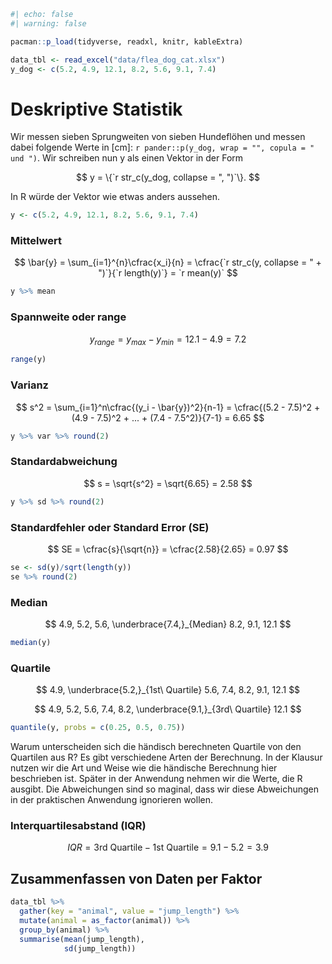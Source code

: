 ```r
#| echo: false
#| warning: false

pacman::p_load(tidyverse, readxl, knitr, kableExtra)

data_tbl <- read_excel("data/flea_dog_cat.xlsx")
y_dog <- c(5.2, 4.9, 12.1, 8.2, 5.6, 9.1, 7.4) 
```

# Deskriptive Statistik

Wir messen sieben Sprungweiten von sieben Hundeflöhen und messen dabei folgende Werte in \[cm\]: `r pander::p(y_dog, wrap = "", copula = " und ")`. Wir schreiben nun y als einen Vektor in der Form

$$
y = \{`r str_c(y_dog, collapse = ", ")`\}.
$$

In R würde der Vektor wie etwas anders aussehen.

```r
y <- c(5.2, 4.9, 12.1, 8.2, 5.6, 9.1, 7.4) 
```

### Mittelwert

$$
\bar{y} = \sum_{i=1}^{n}\cfrac{x_i}{n} =
\cfrac{`r str_c(y, collapse = " + ")`}{`r length(y)`} =
`r mean(y)`
$$

```r
y %>% mean
```

### Spannweite oder range

$$
y_{range} = y_{max} - y_{min} = 12.1 - 4.9 = 7.2
$$

```r
range(y) 
```

### Varianz

$$
s^2 = \sum_{i=1}^n\cfrac{(y_i - \bar{y})^2}{n-1} = \cfrac{(5.2 -
7.5)^2 + (4.9 - 7.5)^2 + ... + (7.4 - 7.5^2)}{7-1} = 6.65
$$

```r
y %>% var %>% round(2) 
```

### Standardabweichung

$$
s = \sqrt{s^2} = \sqrt{6.65} = 2.58
$$

```r
y %>% sd %>% round(2) 
```

### Standardfehler oder Standard Error (SE)

$$
SE = \cfrac{s}{\sqrt{n}} = \cfrac{2.58}{2.65} = 0.97
$$

```r
se <- sd(y)/sqrt(length(y))
se %>% round(2)
```

### Median

$$
4.9,  5.2,  5.6,  \underbrace{7.4,}_{Median}  8.2,  9.1, 12.1
$$

```r
median(y) 
```

### Quartile

$$
4.9,  \underbrace{5.2,}_{1st\ Quartile}  5.6,  7.4,  8.2,  9.1, 12.1
$$

$$
4.9,  5.2,  5.6,  7.4,  8.2,  \underbrace{9.1,}_{3rd\ Quartile} 12.1
$$

```r
quantile(y, probs = c(0.25, 0.5, 0.75)) 
```

Warum unterscheiden sich die händisch berechneten Quartile von den Quartilen aus R? Es gibt verschiedene Arten der Berechnung. In der Klausur nutzen wir die Art und Weise wie die händische Berechnung hier beschrieben ist. Später in der Anwendung nehmen wir die Werte, die R ausgibt. Die Abweichungen sind so maginal, dass wir diese Abweichungen in der praktischen Anwendung ignorieren wollen.

### Interquartilesabstand (IQR)

$$
IQR = \mbox{3rd Quartile} - \mbox{1st Quartile} = 9.1 - 5.2 = 3.9
$$

## Zusammenfassen von Daten per Faktor

```r
data_tbl %>%
  gather(key = "animal", value = "jump_length") %>%
  mutate(animal = as_factor(animal)) %>%
  group_by(animal) %>%
  summarise(mean(jump_length),
            sd(jump_length))


```
